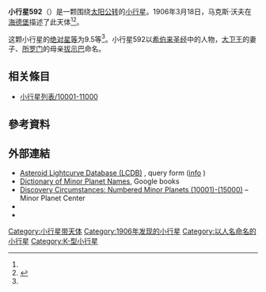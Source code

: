 {{Infobox planet
 | minorplanet     = yes
 | name            = 592 Bathseba
 | background      = #D6D6D6
 | image = 
 | image_size      = 
 | caption         =
 | discovery_ref   =  <ref name="MPC-object" />
 | discoverer      = [[马克斯·沃夫|马克斯·沃夫]]
 | discovery_site  = [[海德堡|海德堡]]
 | discovered      = 1906年3月18日
 | mpc_name        = 592 Bathseba
 | alt_names       = 592 Bathseba
 | pronounced      = 
 | named_after     = <ref name="MPC-object" />
 | mp_category     = [[主帶小行星|主帶小行星]] <ref name="MPC-object" /><ref name="jpldata" />
 | orbit_ref       = <ref name="a">[http://ssd.jpl.nasa.gov/sbdb.cgi?sstr=592 592] {{Wayback|url=http://ssd.jpl.nasa.gov/sbdb.cgi?sstr=592 |date=20160110233756 }}，小行星數據庫瀏覽器（JPL Small-Body Database Browser）－[[美国国家航空航天局|美国国家航空航天局]]喷气推进实验室</ref>
 | epoch           = 2018-03-23.0（[[儒略日|JD]] 2458200.5）
 | uncertainty     = 0
 | observation_arc = 
 | aphelion = {{convert|3.424|AU|km|3|abbr=on|lk=out}}
 | perihelion      = {{convert|2.6223055|AU|km|3|abbr=on}}
 | semimajor       = 3.0229204
 | eccentricity    = 0.1325258
 | period          = 5.26[[儒略年|yr]]
 | mean_anomaly    = 204.29022[[度|°]]
 | mean_motion     = {{Deg2DMS|0.18752700|sup=ms}} / day
 | inclination     = 10.17361
 | asc_node        = 167.84575°
 | arg_peri        = 257.47945
 | mean_diameter   = 
 | rotation        = 
 | albedo          =
 | spectral_type   =
 | abs_magnitude   = 9.5<ref name="jpldata" />
}}
'''小行星592'''（{{lang-en|592 Bathseba}}）是一颗围绕[[太阳|太阳]][[公转|公转]]的[[小行星|小行星]]。1906年3月18日，马克斯·沃夫在[[海德堡|海德堡]]描述了此天体<ref name="a" /><ref>{{cite news|title=小行星列表|url=http://cfa-www.harvard.edu/iau/lists/NumberedMPs.txt|accessdate=2018-10-19|newspaper=哈佛大学|archive-date=2008-05-17|archive-url=https://web.archive.org/web/20080517010638/http://cfa-www.harvard.edu/iau/lists/NumberedMPs.txt|dead-url=no}}</ref>。

这颗小行星的[[绝对星等|绝对星等]]为9.5等<ref name="a" />。小行星592以[[希伯来圣经|希伯来圣经]]中的人物，[[大卫王|大卫王]]的妻子、[[所罗门|所罗门]]的母亲[[拔示巴|拔示巴]]命名。

== 相关條目 ==
*[[小行星列表/10001-11000|小行星列表/10001-11000]]

== 參考資料 ==
{{reflist|refs=

<ref name="jpldata">{{cite web
 |type         = 2018-01-26 last obs.
 |title        = JPL Small-Body Database Browser:592 Bathseba-592 Bathseba
 |url          = https://ssd.jpl.nasa.gov/sbdb.cgi?sstr=592
 |publisher    = [[Jet_Propulsion_Laboratory|Jet Propulsion Laboratory]]
 |accessdate   = 28 March 2018
 |archive-date = 2020-10-28
 |archive-url  = https://web.archive.org/web/20201028182336/https://ssd.jpl.nasa.gov/sbdb.cgi?sstr=592
 |dead-url     = no
}}</ref>

<ref name="MPC-object">{{cite web
  |title      = 592 Bathseba
  |work      = Minor Planet Center
  |url      = https://www.minorplanetcenter.net/db_search/show_object?object_id=592
  |accessdate      = 28 March 2018
  |archive-date      = 2016-03-04
  |archive-url      = https://web.archive.org/web/20160304105730/http://minorplanetcenter.net/db_search/show_object?object_id=592
  |dead-url      = no
  }}</ref>

}}

==  外部連結 ==
* [http://www.minorplanet.info/PHP/lcdbsummaryquery.php Asteroid Lightcurve Database (LCDB)] {{Wayback|url=http://www.minorplanet.info/PHP/lcdbsummaryquery.php |date=20171210173955 }}, query form ([http://www.minorplanet.info/lightcurvedatabase.html info] {{Wayback|url=http://www.minorplanet.info/lightcurvedatabase.html |date=20171216050541 }})
* [https://books.google.com/books?id=aeAg1X7afOoC&pg Dictionary of Minor Planet Names], Google books
* [http://www.minorplanetcenter.net/iau/lists/NumberedMPs010001.html Discovery Circumstances: Numbered Minor Planets (10001)-(15000)] {{Wayback|url=http://www.minorplanetcenter.net/iau/lists/NumberedMPs010001.html |date=20180612162317 }} – Minor Planet Center
* {{AstDys|592}}
* {{JPL small body}}

{{Minor Planet Number|[[小行星591|小行星591]]|[[小行星593|小行星593]]}}
{{小天体}}

[[Category:小行星带天体|Category:小行星带天体]]
[[Category:1906年发现的小行星|Category:1906年发现的小行星]]
[[Category:以人名命名的小行星|Category:以人名命名的小行星]]
[[Category:K-型小行星|Category:K-型小行星]]